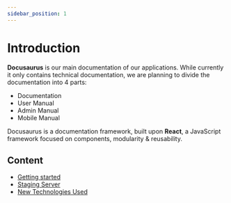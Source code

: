 ```yaml
---
sidebar_position: 1
---
```


# Introduction

**Docusaurus** is our main documentation of our applications.
While currently it only contains technical documentation, we are planning to divide the documentation into 4 parts:
- Documentation
- User Manual
- Admin Manual
- Mobile Manual

Docusaurus is a documentation framework, built upon **React**, a JavaScript framework focused on components, modularity & reusability.

## Content
- [Getting started](getting-started.mdx)
- [Staging Server](staging-server.mdx)
- [New Technologies Used](new-tech.mdx)
